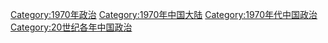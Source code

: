 [[Category:1970年政治|Category:1970年政治]]
[[Category:1970年中国大陆|Category:1970年中国大陆]]
[[Category:1970年代中国政治|Category:1970年代中国政治]]
[[Category:20世纪各年中国政治|Category:20世纪各年中国政治]]